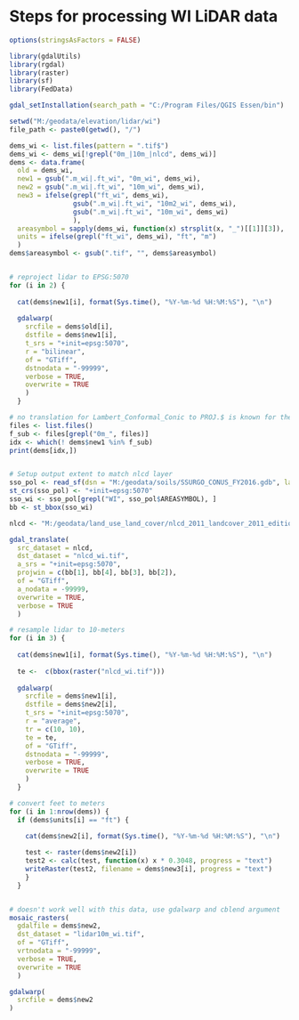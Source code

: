 
# Steps for processing WI LiDAR data

```{r}
options(stringsAsFactors = FALSE)

library(gdalUtils)
library(rgdal)
library(raster)
library(sf)
library(FedData)

gdal_setInstallation(search_path = "C:/Program Files/QGIS Essen/bin")

setwd("M:/geodata/elevation/lidar/wi")
file_path <- paste0(getwd(), "/")

dems_wi <- list.files(pattern = ".tif$")
dems_wi <- dems_wi[!grepl("0m_|10m_|nlcd", dems_wi)]
dems <- data.frame(
  old = dems_wi, 
  new1 = gsub(".m_wi|.ft_wi", "0m_wi", dems_wi), 
  new2 = gsub(".m_wi|.ft_wi", "10m_wi", dems_wi),
  new3 = ifelse(grepl("ft_wi", dems_wi), 
                gsub(".m_wi|.ft_wi", "10m2_wi", dems_wi), 
                gsub(".m_wi|.ft_wi", "10m_wi", dems_wi)
                ),
  areasymbol = sapply(dems_wi, function(x) strsplit(x, "_")[[1]][3]),
  units = ifelse(grepl("ft_wi", dems_wi), "ft", "m")
  )
dems$areasymbol <- gsub(".tif", "", dems$areasymbol)


# reproject lidar to EPSG:5070
for (i in 2) {
  
  cat(dems$new1[i], format(Sys.time(), "%Y-%m-%d %H:%M:%S"), "\n")
  
  gdalwarp(
    srcfile = dems$old[i],
    dstfile = dems$new1[i],
    t_srs = "+init=epsg:5070",
    r = "bilinear",
    of = "GTiff",
    dstnodata = "-99999",
    verbose = TRUE,
    overwrite = TRUE
    )
  }

# no translation for Lambert_Conformal_Conic to PROJ.$ is known for the following files, must do manually with ArcGIS
files <- list.files()
f_sub <- files[grepl("0m_", files)]
idx <- which(! dems$new1 %in% f_sub)
print(dems[idx,])


# Setup output extent to match nlcd layer
sso_pol <- read_sf(dsn = "M:/geodata/soils/SSURGO_CONUS_FY2016.gdb", layer = "SAPOLYGON")
st_crs(sso_pol) <- "+init=epsg:5070"
sso_wi <- sso_pol[grepl("WI", sso_pol$AREASYMBOL), ]
bb <- st_bbox(sso_wi)

nlcd <- "M:/geodata/land_use_land_cover/nlcd_2011_landcover_2011_edition_2014_03_31.img"

gdal_translate(
  src_dataset = nlcd,
  dst_dataset = "nlcd_wi.tif",
  a_srs = "+init=epsg:5070",
  projwin = c(bb[1], bb[4], bb[3], bb[2]),
  of = "GTiff",
  a_nodata = -99999,
  overwrite = TRUE,
  verbose = TRUE
  )

# resample lidar to 10-meters
for (i in 3) {
  
  cat(dems$new1[i], format(Sys.time(), "%Y-%m-%d %H:%M:%S"), "\n")
  
  te <-  c(bbox(raster("nlcd_wi.tif")))
  
  gdalwarp(
    srcfile = dems$new1[i],
    dstfile = dems$new2[i],
    t_srs = "+init=epsg:5070",
    r = "average",
    tr = c(10, 10),
    te = te,
    of = "GTiff",
    dstnodata = "-99999",
    verbose = TRUE,
    overwrite = TRUE
    )
  }

# convert feet to meters
for (i in 1:nrow(dems)) {
  if (dems$units[i] == "ft") {
    
    cat(dems$new2[i], format(Sys.time(), "%Y-%m-%d %H:%M:%S"), "\n")

    test <- raster(dems$new2[i])
    test2 <- calc(test, function(x) x * 0.3048, progress = "text")
    writeRaster(test2, filename = dems$new3[i], progress = "text")
    }
  }


# doesn't work well with this data, use gdalwarp and cblend argument
mosaic_rasters(
  gdalfile = dems$new2,
  dst_dataset = "lidar10m_wi.tif",
  of = "GTiff",
  vrtnodata = "-99999",
  verbose = TRUE,
  overwrite = TRUE
  )

gdalwarp(
  srcfile = dems$new2
)

```

